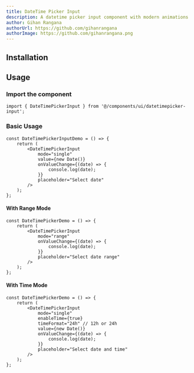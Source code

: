 ```yaml
---
title: DateTime Picker Input
description: A datetime picker input component with modern animations
author: Gihan Rangana
authorUrl: https://github.com/gihanrangana
authorImage: https://github.com/gihanrangana.png
---
```


<ComponentPreview name="datetimepicker-input-demo" />

## Installation

<InstalationDocs name="datetimepicker-input" filepath="components/ui" />

## Usage

### Import the component

```tsx
import { DateTimePickerInput } from '@/components/ui/datetimepicker-input';
```

### Basic Usage

```tsx
const DateTimePickerInputDemo = () => {
    return (
        <DateTimePickerInput
            mode="single"
            value={new Date()}
            onValueChange={(date) => {
                console.log(date);
            }}
            placeholder="Select date"
        />
    );
};
```

#### With Range Mode

```tsx
const DateTimePickerDemo = () => {
    return (
        <DateTimePickerInput
            mode="range"
            onValueChange={(date) => {
                console.log(date);
            }}
            placeholder="Select date range"
        />
    );
};
```

#### With Time Mode

```tsx
const DateTimePickerDemo = () => {
    return (
        <DateTimePickerInput
            mode="single"
            enableTime={true}
            timeFormat="24h" // 12h or 24h
            value={new Date()}
            onValueChange={(date) => {
                console.log(date);
            }}
            placeholder="Select date and time"
        />
    );
};
```
